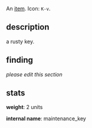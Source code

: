 {{FixTitle}}
An [[items|item]]. Icon: <code><nowiki>K-v</nowiki></code>.

== description ==

a rusty key.

== finding ==

''please edit this section''

== stats ==

'''weight''': 2 units

'''internal name''': maintenance_key